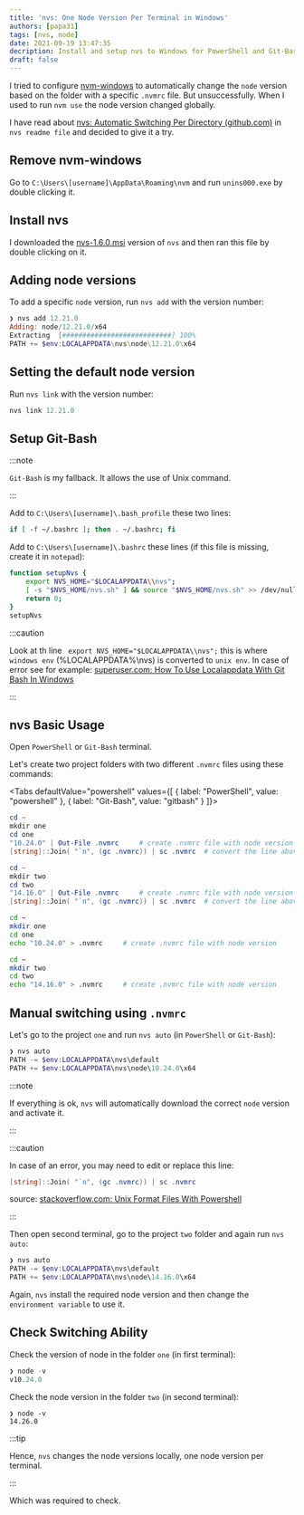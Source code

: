 ```yaml
---
title: 'nvs: One Node Version Per Terminal in Windows'
authors: [papa31]
tags: [nvs, node]
date: 2021-09-19 13:47:35
decription: Install and setup nvs to Windows for PowerShell and Git-Bash
draft: false
---
```




I tried to configure [nvm-windows](https://github.com/coreybutler/nvm-windows) to automatically change the `node` version based on the folder with a specific `.nvmrc` file. But unsuccessfully. When I used to run `nvm use` the node version changed globally.

I have read about <a href='https://github.com/jasongin/nvs#automatic-switching-per-directory' class='external'>nvs: Automatic Switching Per Directory (github.com)</a> in `nvs readme file` and decided to give it a try.

<!--truncate-->

## Remove nvm-windows

Go to `C:\Users\[username]\AppData\Roaming\nvm` and run `unins000.exe` by double clicking it.

## Install nvs

I downloaded the <a href='https://github.com/jasongin/nvs/releases/tag/v1.6.0' class='external'>nvs-1.6.0.msi</a> version of `nvs` and then ran this file by double clicking on it.

## Adding node versions

To add a specific `node` version, run `nvs add` with the version number:

```powershell
❯ nvs add 12.21.0
Adding: node/12.21.0/x64
Extracting  [###########################] 100%
PATH += $env:LOCALAPPDATA\nvs\node\12.21.0\x64
```

## Setting the default node version

Run `nvs link` with the version number:

```powershell
nvs link 12.21.0
```

## Setup Git-Bash

:::note

`Git-Bash` is my fallback. It allows the use of Unix command.

:::

Add to `C:\Users\[username]\.bash_profile` these two lines:

```bash title=".bash_profile"
if [ -f ~/.bashrc ]; then . ~/.bashrc; fi
```

Add to `C:\Users\[username]\.bashrc` these lines (if this file is missing, create it in `notepad`):

```bash title=".bashrc"
function setupNvs {
	export NVS_HOME="$LOCALAPPDATA\\nvs";
	[ -s "$NVS_HOME/nvs.sh" ] && source "$NVS_HOME/nvs.sh" >> /dev/null;
	return 0;
}
setupNvs
```

:::caution

Look at th line ` export NVS_HOME="$LOCALAPPDATA\\nvs";` this is where `windows env` (%LOCALAPPDATA%\nvs) is converted to `unix env`. In case of error see for example: <a href='https://superuser.com/questions/1284276/how-to-use-localappdata-with-git-bash-in-windows' class='external'>superuser.com: How To Use Localappdata With Git Bash In Windows</a>

:::

## nvs Basic Usage

Open `PowerShell` or `Git-Bash` terminal.

Let's create two project folders with two different `.nvmrc` files using these commands:

<Tabs defaultValue="powershell" values={[
	{ label: "PowerShell", value: "powershell" },
	{ label: "Git-Bash", value: "gitbash" }
]}>

<TabItem value="powershell">

```powershell
cd ~
mkdir one
cd one
"10.24.0" | Out-File .nvmrc     # create .nvmrc file with node version
[string]::Join( "`n", (gc .nvmrc)) | sc .nvmrc  # convert the line above from Windows to Unix

cd ~
mkdir two
cd two
"14.16.0" | Out-File .nvmrc     # create .nvmrc file with node version
[string]::Join( "`n", (gc .nvmrc)) | sc .nvmrc  # convert the line above from Windows to Unix
```

</TabItem>

<TabItem value="gitbash">

```bash
cd ~
mkdir one
cd one
echo "10.24.0" > .nvmrc     # create .nvmrc file with node version

cd ~
mkdir two
cd two
echo "14.16.0" > .nvmrc     # create .nvmrc file with node version
```

</TabItem>
</Tabs>

## Manual switching using `.nvmrc`

Let's go to the project `one` and run `nvs auto` (in `PowerShell` or `Git-Bash`):

```powershell
❯ nvs auto
PATH -= $env:LOCALAPPDATA\nvs\default
PATH += $env:LOCALAPPDATA\nvs\node\10.24.0\x64
```

:::note

If everything is ok, `nvs` will automatically download the correct `node` version and activate it.

:::

:::caution

In case of an error, you may need to edit or replace this line:

```powershell title="PowerShell"
[string]::Join( "`n", (gc .nvmrc)) | sc .nvmrc
```

source: <a href='https://stackoverflow.com/questions/5102115/unix-format-files-with-powershell' class='external'>stackoverflow.com: Unix Format Files With Powershell</a>

:::

Then open second terminal, go to the project `two` folder and again run `nvs auto`:

```powershell
❯ nvs auto
PATH -= $env:LOCALAPPDATA\nvs\default
PATH += $env:LOCALAPPDATA\nvs\node\14.16.0\x64
```

Again, `nvs` install the required node version and then change the `environment variable` to use it.

## Check Switching Ability

Check the version of node in the folder `one`  (in first terminal):

```powershell
❯ node -v
v10.24.0
```

Check the node version in the folder `two` (in second terminal):

```
❯ node -v
14.26.0
```

:::tip

Hence, `nvs` changes the node versions locally, one node version per terminal.

:::

Which was required to check.
